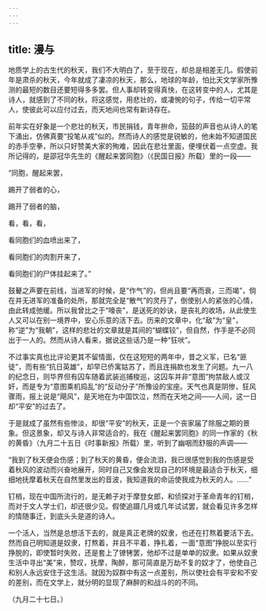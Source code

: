 ```yaml
---
---
---
```

title: 漫与
---



地质学上的古生代的秋天，我们不大明白了，至于现在，却总是相差无几。假使前年是肃杀的秋天，今年就成了凄凉的秋天，那么，地球的年龄，怕比天文学家所豫测的最短的数目还要短得多多罢。但人事却转变得真快，在这转变中的人，尤其是诗人，就感到了不同的秋，将这感觉，用悲壮的，或凄惋的句子，传给一切平常人，使彼此可以应付过去，而天地间也常有新诗存在。

前年实在好象是一个悲壮的秋天，市民捐钱，青年拚命，笳鼓的声音也从诗人的笔下涌出，仿佛真要“投笔从戎”似的。然而诗人的感觉是锐敏的，他未始不知道国民的赤手空拳，所以只好赞美大家的殉难，因此在悲壮里面，便埋伏着一点空虚。我所记得的，是邵冠华先生的《醒起来罢同胞》（《民国日报》所载）里的一段——

“同胞，醒起来罢，

踢开了弱者的心，

踢开了弱者的脑，

看，看，看，

看同胞们的血喷出来了，

看同胞们的肉割开来了，

看同胞们的尸体挂起来了。”

鼓鼙之声要在前线，当进军的时候，是“作气”的，但尚且要“再而衰，三而竭”，倘在并无进军的准备的处所，那就完全是“散气”的灵丹了，倒使别人的紧张的心情，由此转成弛缓。所以我曾比之于“嚎丧”，是送死的妙诀，是丧礼的收场，从此使生人又可以在别一境界中，安心乐意的活下去。历来的文章中，化“敌”为“皇”，称“逆”为“我朝”，这样的悲壮的文章就是其间的“蝴蝶铰”，但自然，作手是不必同出于一人的。然而从诗人看来，据说这些话乃是一种“狂吠”。

不过事实真也比评论更其不留情面，仅在这短短的两年中，昔之义军，已名“匪徒”，而有些“抗日英雄”，却早已侨寓姑苏了，而且连捐款也发生了问题。九一八的纪念日，则华界但有囚车随着武装巡捕梭巡，这囚车并非“意图”拘禁敌人或汉奸，而是专为“意图乘机捣乱”的“反动分子”所豫设的宝座。天气也真是阴惨，狂风骤雨，报上说是“飓风”，是天地在为中国饮泣，然而在天地之间——人间，这一日却“平安”的过去了。

于是就成了虽然有些惨淡，却很“平安”的秋天，正是一个丧家届了除服之期的景象。但这景象，却又与诗人非常适合的，我在《醒起来罢同胞》的同一作家的《秋的黄昏》（九月二十五日《时事新报》所载）里，听到了幽咽而舒服的声调——

“我到了秋天便会伤感；到了秋天的黄昏，便会流泪，我已很感觉到我的伤感是受着秋风的波动而兴奋地展开，同时自己又像会发现自己的环境是最适合于秋天，细细地抚摩着秋天在自然里发出的音波，我知道我的命运使我成为秋天的人。……”

钉梢，现在中国所流行的，是无赖子对于摩登女郎，和侦探对于革命青年的钉梢，而对于文人学士们，却还很少见。假使追蹑几月或几年试试罢，就会看见许多怎样的情随事迁，到底头头是道的诗人。

一个活人，当然是总想活下去的，就是真正老牌的奴隶，也还在打熬着要活下去。然而自己明知道是奴隶，打熬着，并且不平着，挣扎着，一面“意图”挣脱以至实行挣脱的，即使暂时失败，还是套上了镣铐罢，他却不过是单单的奴隶。如果从奴隶生活中寻出“美”来，赞叹，抚摩，陶醉，那可简直是万劫不复的奴才了，他使自己和别人永远安住于这生活。就因为奴群中有这一点差别，所以使社会有平安和不安的差别，而在文学上，就分明的显现了麻醉的和战斗的的不同。

（九月二十七日。）